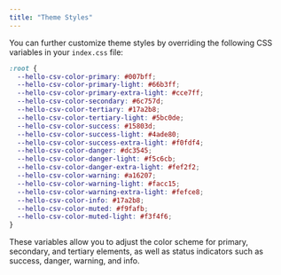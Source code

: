 ```yaml
---
title: "Theme Styles"
---
```


You can further customize theme styles by overriding the following CSS variables in your `index.css` file:

```css
:root {
  --hello-csv-color-primary: #007bff;
  --hello-csv-color-primary-light: #66b3ff;
  --hello-csv-color-primary-extra-light: #cce7ff;
  --hello-csv-color-secondary: #6c757d;
  --hello-csv-color-tertiary: #17a2b8;
  --hello-csv-color-tertiary-light: #5bc0de;
  --hello-csv-color-success: #15803d;
  --hello-csv-color-success-light: #4ade80;
  --hello-csv-color-success-extra-light: #f0fdf4;
  --hello-csv-color-danger: #dc3545;
  --hello-csv-color-danger-light: #f5c6cb;
  --hello-csv-color-danger-extra-light: #fef2f2;
  --hello-csv-color-warning: #a16207;
  --hello-csv-color-warning-light: #facc15;
  --hello-csv-color-warning-extra-light: #fefce8;
  --hello-csv-color-info: #17a2b8;
  --hello-csv-color-muted: #f9fafb;
  --hello-csv-color-muted-light: #f3f4f6;
}
```

These variables allow you to adjust the color scheme for primary, secondary, and tertiary elements, as well as status indicators such as success, danger, warning, and info.